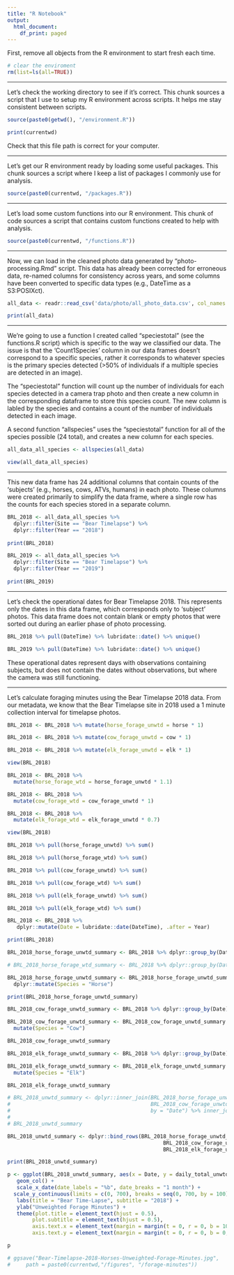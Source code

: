 ```yaml
---
title: "R Notebook"
output:
  html_document:
    df_print: paged
---
```


First, remove all objects from the R environment to start fresh each time.

```r
# clear the enviroment
rm(list=ls(all=TRUE))
```

------------------------------------------------------------------------

Let's check the working directory to see if it's correct. This chunk sources a script that I use to setup my R environment across scripts. It helps me stay consistent between scripts.

```r
source(paste0(getwd(), "/environment.R"))

print(currentwd)
```

Check that this file path is correct for your computer.

------------------------------------------------------------------------

Let's get our R environment ready by loading some useful packages. This chunk sources a script where I keep a list of packages I commonly use for analysis.

```r
source(paste0(currentwd, "/packages.R"))
```

------------------------------------------------------------------------

Let's load some custom functions into our R environment. This chunk of code sources a script that contains custom functions created to help with analysis.

```r
source(paste0(currentwd, "/functions.R"))
```

------------------------------------------------------------------------

Now, we can load in the cleaned photo data generated by "photo-processing.Rmd" script. This data has already been corrected for erroneous data, re-named columns for consistency across years, and some columns have been converted to specific data types (e.g., DateTime as a S3:POSIXct).

```r
all_data <- readr::read_csv('data/photo/all_photo_data.csv', col_names = TRUE, na = c(""," ","NA"))

print(all_data)
```

------------------------------------------------------------------------

We're going to use a function I created called "speciestotal" (see the functions.R script) which is specific to the way we classified our data. The issue is that the 'Count1Species' column in our data frames doesn't correspond to a specific species, rather it corresponds to whatever species is the primary species detected (\>50% of individuals if a multiple species are detected in an image).

The "speciestotal" function will count up the number of individuals for each species detected in a camera trap photo and then create a new column in the corresponding dataframe to store this species count. The new column is labled by the species and contains a count of the number of individuals detected in each image.

A second function "allspecies" uses the "speciestotal" function for all of the species possible (24 total), and creates a new column for each species.

```r
all_data_all_species <- allspecies(all_data)

view(all_data_all_species)
```

------------------------------------------------------------------------

This new data frame has 24 additional columns that contain counts of the 'subjects' (e.g., horses, cows, ATVs, humans) in each photo. These columns were created primarily to simplify the data frame, where a single row has the counts for each species stored in a separate column.

```r
BRL_2018 <- all_data_all_species %>% 
  dplyr::filter(Site == "Bear Timelapse") %>% 
  dplyr::filter(Year == "2018")
  
print(BRL_2018)
```

```r
BRL_2019 <- all_data_all_species %>% 
  dplyr::filter(Site == "Bear Timelapse") %>% 
  dplyr::filter(Year == "2019")
  
print(BRL_2019)
```

------------------------------------------------------------------------

Let's check the operational dates for Bear Timelapse 2018. This represents only the dates in this data frame, which corresponds only to 'subject' photos. This data frame does not contain blank or empty photos that were sorted out during an earlier phase of photo processing.

```r
BRL_2018 %>% pull(DateTime) %>% lubridate::date() %>% unique()
```

```r
BRL_2019 %>% pull(DateTime) %>% lubridate::date() %>% unique()
```

These operational dates represent days with observations containing subjects, but does not contain the dates without observations, but where the camera was still functioning.

------------------------------------------------------------------------

Let's calculate foraging minutes using the Bear Timelapse 2018 data. From our metadata, we know that the Bear Timelapse site in 2018 used a 1 minute collection interval for timelapse photos. 

```r
BRL_2018 <- BRL_2018 %>% mutate(horse_forage_unwtd = horse * 1)

BRL_2018 <- BRL_2018 %>% mutate(cow_forage_unwtd = cow * 1)

BRL_2018 <- BRL_2018 %>% mutate(elk_forage_unwtd = elk * 1)

view(BRL_2018)
```

```r
BRL_2018 <- BRL_2018 %>% 
  mutate(horse_forage_wtd = horse_forage_unwtd * 1.1)

BRL_2018 <- BRL_2018 %>% 
  mutate(cow_forage_wtd = cow_forage_unwtd * 1)

BRL_2018 <- BRL_2018 %>% 
  mutate(elk_forage_wtd = elk_forage_unwtd * 0.7)

view(BRL_2018)
```

```r
BRL_2018 %>% pull(horse_forage_unwtd) %>% sum()

BRL_2018 %>% pull(horse_forage_wtd) %>% sum()
```

```r
BRL_2018 %>% pull(cow_forage_unwtd) %>% sum()

BRL_2018 %>% pull(cow_forage_wtd) %>% sum()
```

```r
BRL_2018 %>% pull(elk_forage_unwtd) %>% sum()

BRL_2018 %>% pull(elk_forage_wtd) %>% sum()
```

```r
BRL_2018 <- BRL_2018 %>% 
   dplyr::mutate(Date = lubridate::date(DateTime), .after = Year)

print(BRL_2018)
```

```r
BRL_2018_horse_forage_unwtd_summary <- BRL_2018 %>% dplyr::group_by(Date) %>% dplyr::summarise(daily_total_unwtd = sum(horse_forage_unwtd))

# BRL_2018_horse_forage_wtd_summary <- BRL_2018 %>% dplyr::group_by(Date) %>% dplyr::summarise(daily_total_wtd = sum(horse_forage_wtd))

BRL_2018_horse_forage_unwtd_summary <- BRL_2018_horse_forage_unwtd_summary %>% 
  dplyr::mutate(Species = "Horse")

print(BRL_2018_horse_forage_unwtd_summary)
```

```r
BRL_2018_cow_forage_unwtd_summary <- BRL_2018 %>% dplyr::group_by(Date) %>% dplyr::summarise(daily_total_unwtd = sum(cow_forage_unwtd))

BRL_2018_cow_forage_unwtd_summary <- BRL_2018_cow_forage_unwtd_summary %>% 
  mutate(Species = "Cow")

BRL_2018_cow_forage_unwtd_summary
```
```r
BRL_2018_elk_forage_unwtd_summary <- BRL_2018 %>% dplyr::group_by(Date) %>% dplyr::summarise(daily_total_unwtd = sum(elk_forage_unwtd))

BRL_2018_elk_forage_unwtd_summary <- BRL_2018_elk_forage_unwtd_summary %>% 
  mutate(Species = "Elk")

BRL_2018_elk_forage_unwtd_summary
```

```r
# BRL_2018_unwtd_summary <- dplyr::inner_join(BRL_2018_horse_forage_unwtd_summary,
#                                             BRL_2018_cow_forage_unwtd_summary,
#                                             by = "Date") %>% inner_join(BRL_2018_elk_forage_unwtd_summary, by = "Date")
# 
# BRL_2018_unwtd_summary
```


```r
BRL_2018_unwtd_summary <- dplyr::bind_rows(BRL_2018_horse_forage_unwtd_summary,
                                                  BRL_2018_cow_forage_unwtd_summary,
                                                  BRL_2018_elk_forage_unwtd_summary)

print(BRL_2018_unwtd_summary)
```


```r
p <- ggplot(BRL_2018_unwtd_summary, aes(x = Date, y = daily_total_unwtd, fill = Species)) +
   geom_col() +
   scale_x_date(date_labels = "%b", date_breaks = "1 month") +
  scale_y_continuous(limits = c(0, 700), breaks = seq(0, 700, by = 100)) +
   labs(title = "Bear Time-Lapse", subtitle = "2018") +
   ylab("Unweighted Forage Minutes") +
   theme(plot.title = element_text(hjust = 0.5),
        plot.subtitle = element_text(hjust = 0.5),
        axis.text.x = element_text(margin = margin(t = 0, r = 0, b = 10, l = 0)),
        axis.text.y = element_text(margin = margin(t = 0, r = 0, b = 0, l = 10)))

p
```

```r
# ggsave("Bear-Timelapse-2018-Horses-Unweighted-Forage-Minutes.jpg", 
#     path = paste0(currentwd,"/figures", "/forage-minutes"))
```
